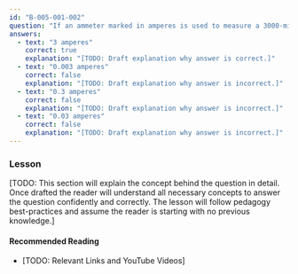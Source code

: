 ```yaml
---
id: "B-005-001-002"
question: "If an ammeter marked in amperes is used to measure a 3000-milliampere current, what reading would it show?"
answers:
  - text: "3 amperes"
    correct: true
    explanation: "[TODO: Draft explanation why answer is correct.]"
  - text: "0.003 amperes"
    correct: false
    explanation: "[TODO: Draft explanation why answer is incorrect.]"
  - text: "0.3 amperes"
    correct: false
    explanation: "[TODO: Draft explanation why answer is incorrect.]"
  - text: "0.03 amperes"
    correct: false
    explanation: "[TODO: Draft explanation why answer is incorrect.]"
---
```


### Lesson

[TODO: This section will explain the concept behind the question in detail. Once drafted the reader will understand all necessary concepts to answer the question confidently and correctly. The lesson will follow pedagogy best-practices and assume the reader is starting with no previous knowledge.]

#### Recommended Reading

- [TODO: Relevant Links and YouTube Videos]
